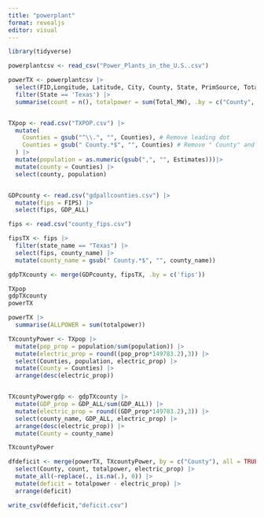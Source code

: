 ```yaml
---
title: "powerplant"
format: revealjs
editor: visual
---
```


```r
library(tidyverse)
```

```r
powerplantcsv <- read_csv("Power_Plants_in_the_U.S..csv")
```
```r
powerTX <- powerplantcsv |>
  select(FID,Longitude, Latitude, City, County, State, PrimSource, Total_MW) |>
  filter(State == 'Texas') |>
  summarise(count = n(), totalpower = sum(Total_MW), .by = c("County",'State'))



```

```r
TXpop <- read.csv("TXPOP.csv") |>
  mutate(
    Counties = gsub("^\\.", "", Counties), # Remove leading dot
    Counties = gsub(" County.*$", "", Counties) # Remove " County" and everything after
  ) |>
  mutate(population = as.numeric(gsub(",", "", Estimates)))|>
  mutate(county = Counties) |>
  select(county, population)


GDPcounty <- read.csv("gdpallcounties.csv") |>
  mutate(fips = FIPS) |>
  select(fips, GDP_ALL)

fips <- read.csv("county_fips.csv")

fipsTX <- fips |>
  filter(state_name == "Texas") |>
  select(fips, county_name) |>
  mutate(county_name = gsub(" County.*$", "", county_name))

gdpTXcounty <- merge(GDPcounty, fipsTX, .by = c('fips'))
```



```r
TXpop
gdpTXcounty
powerTX
```
```r
powerTX |>
  summarise(ALLPOWER = sum(totalpower))
```


```r
TXcountyPower <- TXpop |>
  mutate(pop_prop = population/sum(population)) |>
  mutate(electric_prop = round((pop_prop*149783.2),3)) |>
  select(Counties, population, electric_prop) |>
  mutate(County = Counties) |>
  arrange(desc(electric_prop))


TXcountyPowergdp <- gdpTXcounty |>
  mutate(GDP_prop = GDP_ALL/sum(GDP_ALL)) |>
  mutate(electric_prop = round((GDP_prop*149783.2),3)) |>
  select(county_name, GDP_ALL, electric_prop) |>
  arrange(desc(electric_prop)) |>
  mutate(County = county_name) 
```

```r
TXcountyPower

dfdeficit <- merge(powerTX, TXcountyPower, by = c("County"), all = TRUE) |>
  select(County, count, totalpower, electric_prop) |>
  mutate_all(~replace(., is.na(.), 0)) |>
  mutate(deficit = totalpower - electric_prop) |>
  arrange(deficit)
```

```r
write_csv(dfdeficit,"deficit.csv")
```












